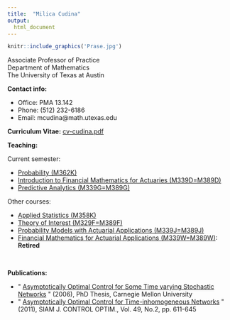 ```yaml
---
title:  "Milica Cudina"
output: 
  html_document
---
```

```r
knitr::include_graphics('Prase.jpg')
```

Associate Professor of Practice  
Department of Mathematics   
The University of Texas at Austin  


**Contact info:**\

-   Office: PMA 13.142 
-   Phone: (512) 232-6186 
-   Email: mcudina\@math.utexas.edu

**Curriculum Vitae:** [cv-cudina.pdf](cv-cudina.pdf)


**Teaching:**

Current semester:

-   [Probability (M362K)](M362K/M362K.html)
-   [Introduction to Financial Mathematics for Actuaries (M339D=M389D)](M339D/M339D.html)
-   [Predictive Analytics (M339G=M389G)](M339G/M339G.html)

Other courses:

-   [Applied Statistics (M358K)](M358K/M358K.html)
-   [Theory of Interest (M329F=M389F)](M329F/M329F.html)
-   [Probability Models with Actuarial Applications (M339J=M389J)](M339J/M339J.html)
-   [Financial Mathematics for Actuarial Applications (M339W=M389W)](M339W/M339W.html): **Retired**

<!--
Resources for students:

-   [Actuarial Miscellany](act-misc.html)
-->

\

**Publications:**

-   \" [Asymptotically Optimal Control for Some Time varying Stochastic
    Networks](thesis.pdf) \" (2006), PhD Thesis, Carnegie Mellon
    University
-   \" [Asymptotically Optimal Control for Time-inhomogeneous
    Networks](CudRam11.pdf) \" (2011), SIAM J. CONTROL OPTIM., Vol. 49,
    No.2, pp. 611-645
